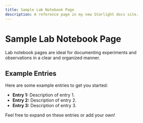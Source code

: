 ```yaml
---
title: Sample Lab Notebook Page
description: A reference page in my new Starlight docs site.
---
```


# Sample Lab Notebook Page

Lab notebook pages are ideal for documenting experiments and observations in a clear and organized manner.

## Example Entries

Here are some example entries to get you started:

- **Entry 1:** Description of entry 1.
- **Entry 2:** Description of entry 2.
- **Entry 3:** Description of entry 3.

Feel free to expand on these entries or add your own!